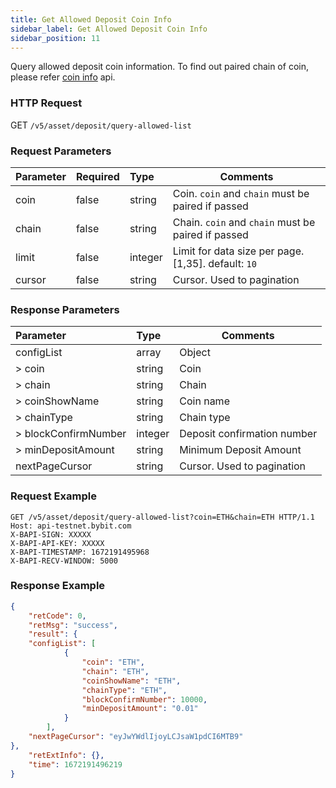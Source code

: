 ```yaml
---
title: Get Allowed Deposit Coin Info
sidebar_label: Get Allowed Deposit Coin Info
sidebar_position: 11
---
```


Query allowed deposit coin information. To find out paired chain of coin, please refer [coin info](coin-info#) api.

### HTTP Request
GET `/v5/asset/deposit/query-allowed-list`

### Request Parameters
| Parameter | Required | Type | Comments|
|:----- |:-------|:-----|------ |
|coin |false |string |Coin. `coin` and `chain` must be paired if passed |
|chain |false |string |Chain. `coin` and `chain` must be paired if passed|
|limit |false |integer |Limit for data size per page. [1,35]. default: `10`|
|cursor |false |string |Cursor. Used to pagination|

### Response Parameters
| Parameter | Type | Comments|
|:----- |:-----|----- |
|configList |array|Object |
|> coin |string |Coin |
|> chain |string|Chain |
|> coinShowName |string|Coin name |
|> chainType |string|Chain type |
|> blockConfirmNumber |integer|Deposit confirmation number |
|> minDepositAmount |string|Minimum Deposit Amount |
|nextPageCursor |string |Cursor. Used to pagination|

### Request Example

```http
GET /v5/asset/deposit/query-allowed-list?coin=ETH&chain=ETH HTTP/1.1
Host: api-testnet.bybit.com
X-BAPI-SIGN: XXXXX
X-BAPI-API-KEY: XXXXX
X-BAPI-TIMESTAMP: 1672191495968
X-BAPI-RECV-WINDOW: 5000
```

### Response Example

```json
{
    "retCode": 0,
    "retMsg": "success",
    "result": {
    "configList": [
            {
                "coin": "ETH",
                "chain": "ETH",
                "coinShowName": "ETH",
                "chainType": "ETH",
                "blockConfirmNumber": 10000,
                "minDepositAmount": "0.01"
            }
        ],
    "nextPageCursor": "eyJwYWdlIjoyLCJsaW1pdCI6MTB9"
},
    "retExtInfo": {},
    "time": 1672191496219
}
```